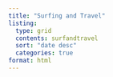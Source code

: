 ```yaml
---
title: "Surfing and Travel"
listing:
  type: grid 
  contents: surfandtravel
  sort: "date desc"
  categories: true
format: html
---
```

